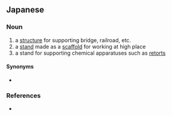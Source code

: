 ==Japanese==
{{ja-kanjitab|か|だい|yomi=on}}

===Noun===
{{ja-noun|かだい}}

# a [[structure]] for supporting bridge, railroad, etc.
# a [[stand]] made as a [[scaffold]] for working at high place
# a stand for supporting chemical apparatuses such as [[retort]]s

====Synonyms====
* {{ja-r|足場|あしば}}

===References===
* {{R:Kojien}}